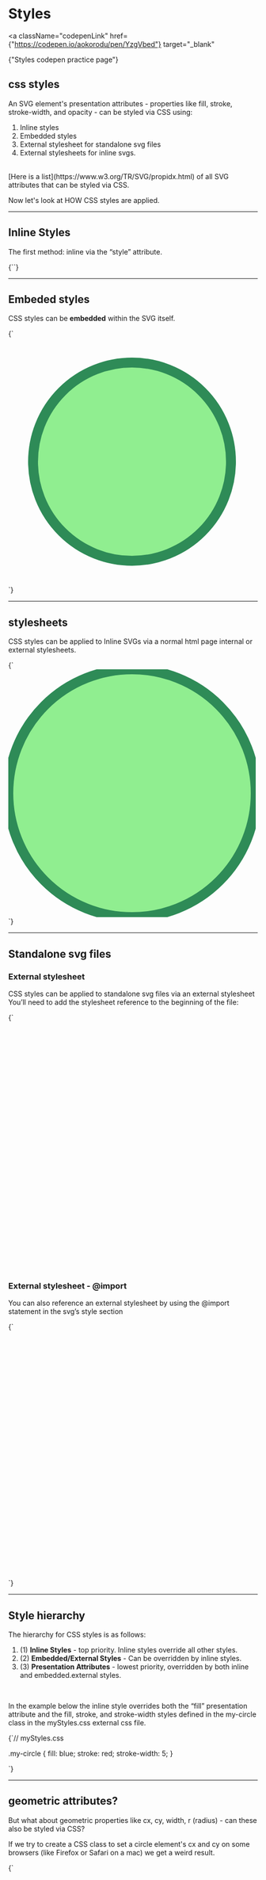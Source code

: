 
# Styles

<a
  className="codepenLink"
  href={"https://codepen.io/aokorodu/pen/YzgVbed"}
  target="_blank"
>
  {"Styles codepen practice page"}
</a>

## css styles

An SVG element's presentation attributes - properties like fill, stroke, stroke-width, and opacity - can be styled via CSS using:

1. Inline styles
2. Embedded styles
3. External stylesheet for standalone svg files
4. External stylesheets for inline svgs.

<br />
[Here is a list](https://www.w3.org/TR/SVG/propidx.html) of all SVG attributes that
can be styled via CSS.

Now let's look at HOW CSS styles are applied.

---

## Inline Styles

The first method: inline via the “style” attribute.

<Blocks>
  {`<circle 
cx="250" cy="250" r="200" 
style="fill: lightgreen; stroke: seagreen; stroke-width: 20" />`}
</Blocks>

<Example1 />

---

## Embeded styles

CSS styles can be **embedded** within the SVG itself.

<Blocks>
  {`<svg width="500" height="500" viewbox="0 0 500 500">
   <style>
       #my-circle {
           fill: lightgreen;
           stroke: seagreen;
           stroke-width: 20;
       }
   </style>
   <circle 
        id="my-circle" 
        cx="250" cy="250" r="200" />
</svg>`}
</Blocks>

---

## stylesheets

CSS styles can be applied to Inline SVGs via a normal html page internal or external stylesheets.

<Blocks caption="external stylesheet">
  {`<html
.
.
<link rel="stylesheet" href="myStyles.css">
<body>
   <svg width="500" height="500" viewbox="0 0 500 500">
   <circle id="my-circle" cx="250" cy="250" r="250" />
   </svg>
</body>`}
</Blocks>

---

## Standalone svg files

### External stylesheet

CSS styles can be applied to standalone svg files via an external stylesheet You’ll need to add the stylesheet reference to the beginning of the file:

<Blocks>
  {`<?xml-stylesheet type="text/css" href="myStyles.css" ?>
<svg width="500" height="500" viewbox="0 0 500 500">...`}
</Blocks>

### External stylesheet - @import

You can also reference an external stylesheet by using the @import statement in the svg’s style section

<Blocks>
  {`<svg width="500" height="500" viewbox="0 0 500 500">
 <style>
   @import url(myStyles.css);
 </style>
 .
 .
</svg>`}
</Blocks>

---

## Style hierarchy

The hierarchy for CSS styles is as follows:

1. (1) **Inline Styles** - top priority. Inline styles override all other styles.
2. (2) **Embedded/External Styles** - Can be overridden by inline styles.
3. (3) **Presentation Attributes** - lowest priority, overridden by both inline and embedded.external styles.

<br />

In the example below the inline style overrides both the “fill” presentation attribute and the fill, stroke, and stroke-width styles defined in the my-circle class in the myStyles.css external css file.

<Blocks>
  {`// myStyles.css

.my-circle {
fill: blue;
stroke: red;
stroke-width: 5;
}

<circle 
    class="my-circle" 
    cx="250" cy="250" r="200" 
    fill="purple" 
    style="fill: orange; stroke: seagreen; stroke-width: 20"/>`}
</Blocks>

<Example2 />

---

## geometric attributes?

But what about geometric properties like cx, cy, width, r (radius) - can these also be styled via CSS?

If we try to create a CSS class to set a circle element's cx and cy on some browsers (like Firefox or Safari on a mac) we get a weird result.

<Blocks>
  {`<svg width="500" height="500" viewbox="0 0 500 500">
   <style>
       .geo-style{
           cx: 250;
           cy: 250;
       }
   </style>
   <circle class="geo-style" r="50" fill="purple" />   
</svg>`}
</Blocks>

#### safari and firefox

<img
  src="/styles_geo_att_ff_safari.png"
  alt="image"
  width="500"
  height="auto"
/>

#### chrome

<img src="/styles_geo_att_chrome.png" alt="image" width="500" height="auto" />

Some browsers don't understand the svg's geometric properties in css, so the circle is just placed at 0, 0.

But when we add the px unit of measure, it magically works! Or it might not work then either, depending on your browser and/or operating system!

<Blocks>
  {`<svg width="500" height="500" viewbox="0 0 500 500">
   <style>
       .geo-style{
           cx: 250px;
           cy: 250px;
       }
   </style>
   <circle class="geo-style" r="50" fill="purple" />   
</svg>`}
</Blocks>

#### firefox,chrome, and safari with units of measure (px) added to geometric properties

<img src="/styles_geo_att_chrome.png" alt="image" width="500" height="auto" />

So the answer to our question: Can geometric properties be styled via CSS? Not at this time, at least not reliably.

The current version of the svg spec (1.1) does not allow geometric attributes to be styled via CSS. The next version of the spec, SVG 2.0, WILL allow for styling of geometric attributes. And while most browsers have already started implementing the spec, implementation is spotty and inconsistent at best, which means you'll see some odd behavior (like the style working with the 'px' units when these aren't required in the presentation attributes).
